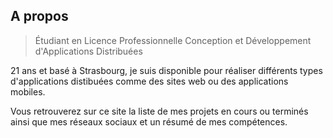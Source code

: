 ## A propos

> Étudiant en Licence Professionnelle Conception et Développement d'Applications Distribuées

21 ans et basé à Strasbourg, je suis disponible pour réaliser différents types d'applications distibuées comme des sites web ou des applications mobiles.

Vous retrouverez sur ce site la liste de mes projets en cours ou terminés ainsi que mes réseaux sociaux et un résumé de mes compétences.
